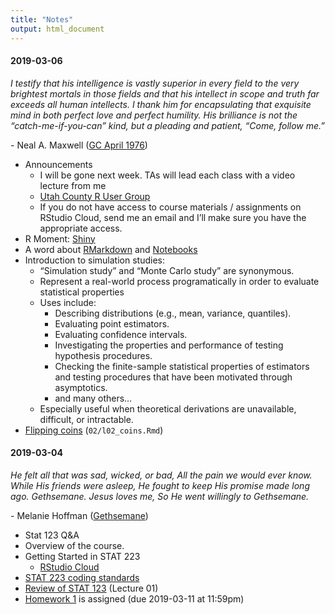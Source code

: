 ```yaml
---
title: "Notes"
output: html_document
---
```


<!--
Possible R Moments:
- opencpu
- htmlwidgets
- RMarkdown
- h2o
- drake
- charlatan


#### 2018-10-18

*My God hath been my support; he hath led me through mine afflictions in the 
wilderness; and he hath preserved me upon the waters of the great deep. He hath 
filled me with his love, even unto the consuming of my flesh. He hath confounded 
mine enemies, unto the causing of them to quake before me.*

\- [2 Nephi 4:20-22](https://www.lds.org/scriptures/bofm/2-ne/4.20-22)

+ Announcements
  + Final exam starts tomorrow at 8am and is due Monday (2018-10-22) at 11:59pm
  + No class on Tuesday (2018-10-23)
+ R Moment: [Hands-On Programming with R](https://rstudio-education.github.io/hopr/index.html)
+ Intro to the [Tidyverse](https://www.tidyverse.org)

![](data-science-workflow.png)

  + [Data sets](https://www.kaggle.com/datasets)
  + [NBA EDA](https://github.com/byu-stat-223/nba-players)
  + [Google Playstore EDA](https://github.com/byu-stat-223/google-playstore)

#### 2019-02-25

*Considering the Savior’s great promise for peace in this life and eternal life 
in the life to come, discipleship is a price worth paying. It is a price we cannot 
afford not to pay. By measure, the requirements of discipleship are much, much 
less than the promised blessings.*

\- James E. Faust ([GC October 2006](https://www.lds.org/general-conference/2006/10/discipleship?lang=eng))

+ Announcements:
  + Final exam opens 6:00pm Today
    + Exam administered and submitted through GitHub
    + Commit and push early, and often
    + Open notes, open internet - not open neighbor
    + Due 11:59pm on Wednesday (2019-02-27)
    + Plan on ~2-3 hours
+ R Moment: [gt](https://gt.rstudio.com/){target="_blank"}
+ [Homework 6](hw6.html) questions
+ [Practice Final](practice-final.html) ([Solutions](practice-final-solutions.html))

#### 2019-02-20

*The Lord is with us, mindful of us and blessing us in ways only He can do.
Prayer can call down the strength and the revelation that we need to center our
thoughts on Jesus Christ and His atoning sacrifice. The Lord knew that at times
we would feel fear. I have been there and so have you, which is why the
scriptures are replete with the Lord’s counsel: “Be of good cheer, and do not
fear.”*

\- Ronald A. Rasband ([GC October
2018](https://www.lds.org/general-conference/2018/10/be-not-troubled?lang=eng){target="_blank"})

+ Announcements:
  + Final exam opens 6:00pm Monday, 2019-02-25
    + Exam administered and submitted through GitHub
    + Commit and push early, and often
    + Open notes, open internet - not open neighbor
    + Due 11:59pm on Wednesday (2019-02-27)
    + Plan on ~2-3 hours
+ R Moment: [h2o](https://www.h2o.ai/){target="_blank"}
+ [Enter the Tidyverse](https://www.tidyverse.org/){target="_blank"}

    ![](data-science-workflow.png)

  + [Tidy Tuesday Data](https://github.com/rfordatascience/tidytuesday){target="_blank"}
    + [Incarceration EDA](incarceration-eda.nb.html)
    + [Mortgage EDA](mortgage-eda.nb.html)
+ [Practice Final](practice-final.html)

#### 2019-02-19

*“All that we call human history -- money, poverty, ambition, war, prostitution, 
classes, empires, slavery -- [is] the long terrible story of man trying to find 
something other than God which will make him happy.”*

\- C.S. Lewis ([Mere Christianity](https://www.goodreads.com/quotes/401009-all-that-we-call-human-history--money-poverty-ambition-war-prostitution){target="_blank"})

+ Announcements:
  + First [Utah County R User Group (UC
  RUG)](https://www.meetup.com/utah-county-rug/events/258603714/){target="_blank"} is today from 7-8 in W110 TNRB
+ R Moment: [RStudio Connect](https://www.rstudio.com/products/connect/){target="_blank"}
  + [RStudio Quickstart](https://www.rstudio.com/products/quickstart/){target="_blank"}
+ Introduction to [Permutation Tests](https://en.wikipedia.org/wiki/Resampling_(statistics)#Permutation_tests){target="_blank"}
![](hypothesis-testing.png)
  + [Brothers](l10_brothers.nb.html)
  + [Faithful](l10_faithful.nb.html)
  + [GPA](l10_gpa.nb.html)
+ [Homework 6](hw6.html) Assigned (Due 2019-02-25 at 11:59pm)

#### 2019-02-13

*Faith is for the future. Faith builds on the past but never longs to stay
there. Faith trusts that God has great things in store for each of us and that
Christ truly is the “high priest of good things to come.”*

\- Jeffrey R. Holland ([BYU Devotional January 13,
2009](https://speeches.byu.edu/talks/jeffrey-r-holland_remember-lots-wife/){target="_blank"})

+ Announcements
  + [Midterm Solutions](exam1_solutions.html)
  
  ![](exam1-grade-distribution.png)
  
+ R Moment: [plumber](https://www.rplumber.io/){target="_blank"}
+ Bootstrap Continued
  + [Bootstrap coverage](l09_bs_coverage.nb.html)
  + [Bootstrap troubles](l09_bs_troubles.nb.html)
+ [Homework 5](hw5.html) Questions

#### 2019-02-11

*Therefore, dearly beloved brethren, let us cheerfully do all things that lie in
our power; and then may we stand still, with the utmost assurance, to see the 
salvation of God, and for his arm to be revealed.*

\- [Doctrine and Covenants 123:17](https://www.lds.org/scriptures/dc-testament/dc/123.17){target="_blank"}

+ Announcements
  + No class next Monday in honor of Presidents Day. Class will be held on
  Tuesday (2019-02-19)
  + First [Utah County R User Group (UC
  RUG)](https://www.meetup.com/utah-county-rug/events/258603714/){target="_blank"} is Tuesday,
  2019-02-19 from 7-8 in W110 TNRB
  + Exam 1 feedback and discussion on Wednesday (2019-02-13)
+ R Moment: [reticulate](https://rstudio.github.io/reticulate/){target="_blank"}
+ Introduction to [Bootstrap](https://en.wikipedia.org/wiki/Bootstrapping_(statistics))

    "Bootstrapping is the practice of estimating properties of an estimator
    (such as its variance) by measuring those properties when sampling from an
    approximating distribution." -
    [Wikipedia](https://en.wikipedia.org/wiki/Bootstrapping_(statistics)){target="_blank"}

  + [Bootstrap confidence interval on mean](l08_mean.nb.html)
  + [Memory loss](l08_memory.nb.html)
  + [Confidence interval](l08_ci.nb.html)
+ [Homework 5](hw5.html) Assigned (Due 2019-02-19 at 11:59pm)

#### 2019-02-04

*In coming days, it will not be possible to survive spiritually without the 
guiding, directing, comforting, and constant influence of the Holy Ghost.*

\- Russel M. Nelson ([GC April 2018](https://www.lds.org/general-conference/2018/04/revelation-for-the-church-revelation-for-our-lives?lang=eng){target="_blank"})

+ Announcements:
  + First exam starts at 6:00pm after class today
    + Exam administered and submitted through GitHub
    + Commit and push early and often
    + Open notes, open internet - not open neighbor
    + Due 11:59pm on Wednesday (2019-02-06) (No late submissions accepted)
    + Plan on ~2-3 hours
    + No class Wednesday (2019-02-06)
  + I will not have office hours on Wednesday but I will be availale via email
+ R Moment: [TensorFlow](https://tensorflow.rstudio.com){target="_blank"}
+ [Homework 4](hw4.html) Questions
+ [Exam Review](practice-midterm.html) ([Solutions](practice-midterm-solutions.html))


#### 2019-01-30

*...Alma noted, “Time only is measured unto men.” Because speed is a measure of
distance over time, if time becomes less relevant, so does speed. Thus, in
eternal things, such as our ongoing progress in becoming like God, direction is
more important than speed. In the long run, the direction we are headed matters
much more than the rate at which we are moving.*

\- Kevin J. Worthen ([BYU Devotional January 8,
2019](https://speeches.byu.edu/talks/kevin-j-worthen_knowing-who-you-are/){target="_blank"})

+ Announcements:
  + First exam starts at 6:00pm on Monday (2019-02-04)
    + In class review on Monday (2019-02-04)
    + Exam administered and submitted through GitHub
    + Commit and push early and often
    + Open notes, open internet - not open neighbor
    + Due 11:59pm on Wednesday (2019-02-06) (No late submissions accepted)
    + Plan on ~2-3 hours
    + No class Wednesday (2019-02-06)
+ R Moment: [blogdown](https://bookdown.org/yihui/blogdown/){target="_blank"}
+ [Homework 4](hw4.html) Questions
+ Simulation studies for hypothesis testing:
  + [Z-test on proportions](l07_ztest_prop.nb.html)
  + [M&M Experiment](l07_mm.nb.html)
+ [Practice Midterm](practice-midterm.html)

#### 2019-01-28

*Within each one of us, regardless of our own unique circumstances, challenges,
and even mistakes we have made, there is currently an essence of the divine. It
is part of our nature—a part of who we are that does not change.*

\- Kevin J. Worthen ([BYU Devotional January 8, 2019](https://speeches.byu.edu/talks/kevin-j-worthen_knowing-who-you-are/){target="_blank"})

+ Announcements:
  + RStudio::conf talks are now [online](https://resources.rstudio.com/rstudio-conf-2019){target="_blank"}
+ R Moment: [Local Interpretable Model-agnostic Explanations (lime)](https://github.com/thomasp85/lime){target="_blank"}
+ [Homework 3](hw3.html) questions
+ [Simulation study for simple linear regression](l06_regression.nb.html)
+ [Homework 4](hw4.html) Assigned (Due 2019-02-04 at 11:59pm)

#### 2019-01-23

*Face your doubts. Master your fears. “Cast not away therefore your confidence.”
Stay the course and see the beauty of life unfold for you.*

\- Jeffrey R. Holland ([BYU Devotional March 2, 1999](https://speeches.byu.edu/talks/jeffrey-r-holland_cast-not-away-therefore-your-confidence/))

+ Announcements
  + [Utah County R User Group](https://www.meetup.com/utah-county-rug/)
+ R Moment: [cheatsheets](https://www.rstudio.com/resources/cheatsheets/)
+ [Simulation Study Outline](sim-study-outline.html)
+ [In class exercise](l05_practice.nb.html) ([Solutions](l05_practice_answers.nb.html))
+ [Hypothesis Test](l05_mean.nb.html)
+ [Homework 3](hw3.html) Assigned (Due 2019-01-28 at 11:59pm)

#### 2019-01-16

*And it came to pass that the voice of the Lord came to them in their
afflictions, saying: Lift up your heads and be of good comfort, for I know of
the covenant which ye have made unto me; and I will covenant with my people and
deliver them out of bondage. And I will also ease the burdens which are put upon
your shoulders, that even you cannot feel them upon your backs, even while you
are in bondage; and this will I do that ye may stand as witnesses for me
hereafter, and that ye may know of a surety that I, the Lord God, do visit my
people in their afflictions.*

\- [Mosiah 24:13-14](https://www.lds.org/scriptures/bofm/mosiah/24.13-14?lang=eng)

+ Announcements:
  + No class next Monday for Martin Luther King Jr. Day
  + [Homework 2](hw2.html) is due Tuesday at 11:59pm
  + [RStudio::conf live stream](http://Rstd.io/livestream) starts tomorrow!
    + [Schedule](http://www.cvent.com/events/rstudio-conf-austin/agenda-dd6d75526f3c4554b67c4de32aeffb47.aspx)
    + I speak from 2:08pm - 2:28pm
+ R Moment: [r2d3](https://rstudio.github.io/r2d3/)
+ <iframe src="https://drive.google.com/file/d/1KM98keBVdjT2FVjl-2wuXXS6IBgZWyUA/preview" width="640" height="480"></iframe>
+ [Confidence Intervals](l04_ci.nb.html)
+ [Simulation Study Outline](sim-study-outline.html)

#### 2019-01-14

*Obedience opens the door to the constant companionship of the Holy Ghost. And
the spiritual gifts and abilities activated by the power of the Holy Ghost
enable us to avoid deception—and to see, to feel, to know, to understand, and 
to remember things as they really are. You and I have been endowed with a greater
capacity for obedience precisely for these reasons.*

\- David A. Bednar ([Ensign June 2010](https://www.lds.org/ensign/2010/06/things-as-they-really-are?lang=eng))

+ Announcements:
  + [Homework 1](hw1.html) due today at 11:59pm
+ R Moment: [gganimate](https://github.com/thomasp85/gganimate)
+ [Homework 1](hw1.html) questions
+ <iframe src="https://drive.google.com/file/d/1BqSUcnygOdVSSwmPxAVmLbiJZM2fTuaa/preview" width="640" height="480"></iframe>
+ [STAT 223 coding standards](coding-standards.html)
+ A word about [RMarkdown](https://rmarkdown.rstudio.com/) and 
[Notebooks](https://rmarkdown.rstudio.com/r_notebooks)
+ [Flipping Coins](l02_coins.nb.html)
+ [Confidence intervals](http://onlinestatbook.com/2/estimation/mean.html) to 
assess Monte Carlo (simulation) error
+ Additional simulation study examples:
  + [Demonstration of central limit theorem](l03_central_limit_theorem.nb.html)
  + [Reflipping coins when tails](l03_flipping_coins.nb.html)
+ [Homework 2](hw2.html) is assigned (Due 2019-01-22 at 11:59pm)
-->

#### 2019-03-06

*I testify that his intelligence is vastly superior in every field to the very 
brightest mortals in those fields and that his intellect in scope and truth far 
exceeds all human intellects. I thank him for encapsulating that exquisite mind 
in both perfect love and perfect humility. His brilliance is not the 
“catch-me-if-you-can” kind, but a pleading and patient, “Come, follow me.”*

\- Neal A. Maxwell ([GC April 1976](https://www.lds.org/general-conference/1976/04/jesus-of-nazareth-savior-and-king?lang=eng){target="_blank"})

+ Announcements
  + I will be gone next week. TAs will lead each class with a video lecture from 
  me
  + [Utah County R User Group](https://www.meetup.com/utah-county-rug/){target="_blank"}
  + If you do not have access to course materials / assignments on RStudio 
  Cloud, send me an email and I'll make sure you have the appropriate access.
+ R Moment: [Shiny](http://shiny.rstudio.com/gallery/){target="_blank"}
+ A word about [RMarkdown](https://rmarkdown.rstudio.com/){target="_blank"} and 
[Notebooks](https://rmarkdown.rstudio.com/r_notebooks){target="_blank"}
+ Introduction to simulation studies:
  + "Simulation study" and "Monte Carlo study" are synonymous.
  + Represent a real-world process programatically in order to evaluate statistical
  properties
  + Uses include:
    + Describing distributions (e.g., mean, variance, quantiles).
    + Evaluating point estimators.
    + Evaluating confidence intervals.
    + Investigating the properties and performance of testing hypothesis procedures.
    + Checking the finite-sample statistical properties of estimators and testing 
    procedures that have been motivated through asymptotics.
    + and many others...
  + Especially useful when theoretical derivations are unavailable, difficult, 
    or intractable.
+ [Flipping coins](https://rstudio.cloud/spaces/12013/project/245727){target="_blank"}
(`02/l02_coins.Rmd`)

#### 2019-03-04

*He felt all that was sad, wicked, or bad,
All the pain we would ever know.
While His friends were asleep, He fought to keep
His promise made long ago.
Gethsemane. Jesus loves me,
So He went willingly to Gethsemane.*

\- Melanie Hoffman ([Gethsemane](https://www.lds.org/friend/2018/03/gethsemane?lang=eng){target="_blank"})

+ Stat 123 Q&A
+ Overview of the course.
+ Getting Started in STAT 223
  + [RStudio Cloud](https://rstudio.cloud/spaces/12013/join?access_code=%2FuNEAx5IL8uETOvrksWGQHyrrJxLJgklk8JPG%2FXj){target="_blank"}
+ [STAT 223 coding standards](coding-standards.html)
+ [Review of STAT 123](https://rstudio.cloud/spaces/12013/project/245727){target="_blank"} (Lecture 01)
+ [Homework 1](https://rstudio.cloud/spaces/12013/project/245724){target="_blank"} is assigned (due 2019-03-11 at 11:59pm)
